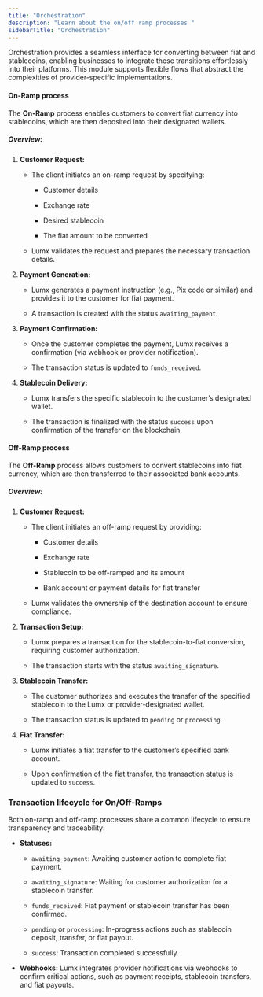 ```yaml
---
title: "Orchestration"
description: "Learn about the on/off ramp processes "
sidebarTitle: "Orchestration"
---
```


Orchestration provides a seamless interface for converting between fiat and stablecoins, enabling businesses to integrate these transitions effortlessly into their platforms. This module supports flexible flows that abstract the complexities of provider-specific implementations.

#### On-Ramp process

The **On-Ramp** process enables customers to convert fiat currency into stablecoins, which are then deposited into their designated wallets.

##### **Overview:**

1. **Customer Request:**

   * The client initiates an on-ramp request by specifying:

     * Customer details

     * Exchange rate

     * Desired stablecoin

     * The fiat amount to be converted

   * Lumx validates the request and prepares the necessary transaction details.

2. **Payment Generation:**

   * Lumx generates a payment instruction (e.g., Pix code or similar) and provides it to the customer for fiat payment.

   * A transaction is created with the status `awaiting_payment`.

3. **Payment Confirmation:**

   * Once the customer completes the payment, Lumx receives a confirmation (via webhook or provider notification).

   * The transaction status is updated to `funds_received`.

4. **Stablecoin Delivery:**

   * Lumx transfers the specific stablecoin to the customer’s designated wallet.

   * The transaction is finalized with the status `success` upon confirmation of the transfer on the blockchain.

#### Off-Ramp process

The **Off-Ramp** process allows customers to convert stablecoins into fiat currency, which are then transferred to their associated bank accounts.

##### **Overview:**

1. **Customer Request:**

   * The client initiates an off-ramp request by providing:

     * Customer details

     * Exchange rate

     * Stablecoin to be off-ramped and its amount

     * Bank account or payment details for fiat transfer

   * Lumx validates the ownership of the destination account to ensure compliance.

2. **Transaction Setup:**

   * Lumx prepares a transaction for the stablecoin-to-fiat conversion, requiring customer authorization.

   * The transaction starts with the status `awaiting_signature`.

3. **Stablecoin Transfer:**

   * The customer authorizes and executes the transfer of the specified stablecoin to the Lumx or provider-designated wallet.

   * The transaction status is updated to `pending` or `processing`.

4. **Fiat Transfer:**

   * Lumx initiates a fiat transfer to the customer’s specified bank account.

   * Upon confirmation of the fiat transfer, the transaction status is updated to `success`.

### Transaction lifecycle for On/Off-Ramps

Both on-ramp and off-ramp processes share a common lifecycle to ensure transparency and traceability:

* **Statuses:**

  * `awaiting_payment`: Awaiting customer action to complete fiat payment.

  * `awaiting_signature`: Waiting for customer authorization for a stablecoin transfer.

  * `funds_received`: Fiat payment or stablecoin transfer has been confirmed.

  * `pending` or `processing`: In-progress actions such as stablecoin deposit, transfer, or fiat payout.

  * `success`: Transaction completed successfully.

* **Webhooks:**
  Lumx integrates provider notifications via webhooks to confirm critical actions, such as payment receipts, stablecoin transfers, and fiat payouts.